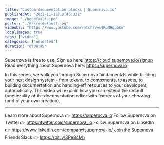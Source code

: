 ```yaml
---
title: "Custom documentation blocks | Supernova.io"
publishedAt: "2021-11-18T18:46:33Z"
image: "./hqdefault.jpg"
poster: "./maxresdefault.jpg"
videoUrl: "https://www.youtube.com/watch?v=wQRpMHqpbCw"
localImages: true
tags: ["video"]
categories: ["unsorted"]
duration: "0:08:05"
---
```

Supernova is free to use. Sign up here: https://cloud.supernova.io/signup
Read everything about Supernova here: https://supernova.io

In this series, we walk you through Supernova fundamentals while building your next design system - from tokens, to components, to assets, to building documentation and handing-off resources to your developers, automatically. This video will explain how you can extend the default functionality of the documentation editor with features of your choosing (and of your own creation).

--------

Learn more about Supernova 👉 https://supernova.io
Follow Supernova on Twitter 👉  https://twitter.com/supernova_io
Follow Supernova on LinkedIn 👉 https://www.linkedin.com/company/supernova-io/
Join the Supernova Friends Slack 👉 https://bit.ly/3Pe84Mh

